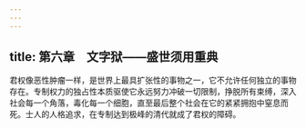 ```yaml
---
---
---
```

title: 第六章　文字狱——盛世须用重典
---







君权像恶性肿瘤一样，是世界上最具扩张性的事物之一，它不允许任何独立的事物存在。专制权力的独占性本质驱使它永远努力冲破一切限制，挣脱所有束缚，深入社会每一个角落，毒化每一个细胞，直至最后整个社会在它的紧紧拥抱中窒息而死。士人的人格追求，在专制达到极峰的清代就成了君权的障碍。